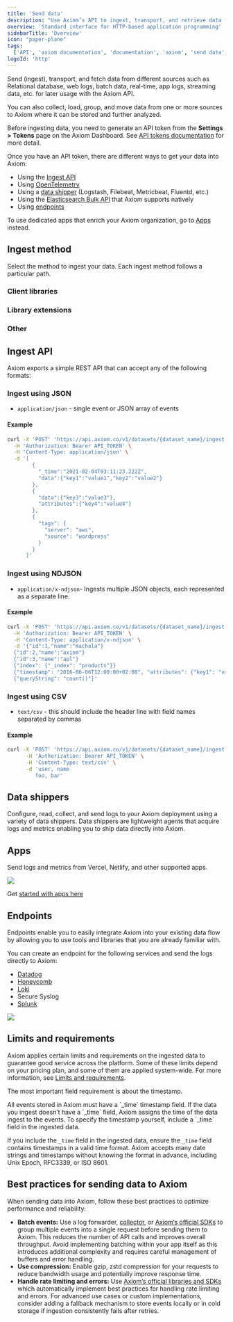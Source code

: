 ```yaml
---
title: 'Send data'
description: "Use Axiom’s API to ingest, transport, and retrieve data from different sources such as relational databases, web logs, app logs, and kubernetes."
overview: 'Standard interface for HTTP-based application programming'
sidebarTitle: 'Overview'
icon: "paper-plane"
tags:
  ['API', 'axiom documentation', 'documentation', 'axiom', 'send data', 'data shippers', 'apps', 'elasticsearch', 'endpoints', 'json', 'ndjson', 'csv']
logoId: 'http'
---
```



Send (ingest), transport, and fetch data from different sources such as Relational database, web logs, batch data, real-time, app logs, streaming data, etc. for later usage with the Axiom API.

You can also collect, load, group, and move data from one or more sources to Axiom where it can be stored and further analyzed.

Before ingesting data, you need to generate an API token from the **Settings > Tokens** page on the Axiom Dashboard. See [API tokens documentation](/reference/tokens) for more detail.

Once you have an API token, there are different ways to get your data into Axiom:

- Using the [Ingest API](#ingest-api)
- Using [OpenTelemetry](/send-data/opentelemetry)
- Using a [data shipper](#data-shippers) (Logstash, Filebeat, Metricbeat, Fluentd, etc.)
- Using the [Elasticsearch Bulk API](/send-data/elasticsearch-bulk-api) that Axiom supports natively
- Using [endpoints](#endpoints)

To use dedicated apps that enrich your Axiom organization, go to [Apps](/apps/introduction) instead.

## Ingest method

Select the method to ingest your data. Each ingest method follows a particular path.

### Client libraries

<CardGroup cols={2}>
  <Card
    title="JavaScript"
    icon="js"
    href="https://github.com/axiomhq/axiom-js"
  >
  </Card>
  <Card
    title="Go"
    icon="golang"
    href="https://github.com/axiomhq/axiom-go"
  >
  </Card>
  <Card
    title="Rust"
    icon="rust"
    href="https://github.com/axiomhq/axiom-rs"
  >
  </Card>
  <Card
    title="Python"
    icon="python"
    href="https://github.com/axiomhq/axiom-py"
  >
  </Card>
</CardGroup>

### Library extensions

<CardGroup>
  <Card
    title="Next.js"
    href="https://github.com/axiomhq/next-axiom"
  >
  </Card>
  <Card
    title="Rust Tracing"
    href="https://github.com/axiomhq/tracing-axiom"
  >
  </Card>
  <Card
    title="Winston"
    href="https://github.com/axiomhq/axiom-js/tree/main/packages/winston"
  >
  </Card>
  <Card
    title="Pino"
    href="https://github.com/axiomhq/axiom-js/tree/main/packages/pino"
  >
  </Card>
    <Card
    title="Logrus"
    href="https://pkg.go.dev/github.com/axiomhq/axiom-go/adapters/logrus"
  >
  </Card>
    <Card
    title="Apex"
    href="https://pkg.go.dev/github.com/axiomhq/axiom-go/adapters/apex"
  >
  </Card>
    <Card
    title="Zap"
    href="https://pkg.go.dev/github.com/axiomhq/axiom-go/adapters/zap"
  >
  </Card>
    <Card
    title="Python logging"
    href="https://github.com/axiomhq/axiom-py/blob/main/src/axiom_py/logging.py"
  >
  </Card>
    <Card
    title="Go OTel"
    href="https://github.com/axiomhq/axiom-go/blob/main/axiom/otel/doc.go"
  >
  </Card>
</CardGroup>

### Other

<CardGroup>
  <Card
    title="API"
    href="/send-data/ingest#ingest-api"
  >
  </Card>
  <Card
    title="Elastic Bulk Endpoint"
    href="https://www.elastic.co/guide/en/elasticsearch/reference/current/docs-bulk.html"
  >
  </Card>
  <Card
    title="CLI"
    href="https://github.com/axiomhq/cli"
  >
  </Card>
</CardGroup>

## Ingest API

Axiom exports a simple REST API that can accept any of the following formats:

### Ingest using JSON

- `application/json` - single event or JSON array of events

#### Example

```bash
curl -X 'POST' 'https://api.axiom.co/v1/datasets/{dataset_name}/ingest' \
  -H 'Authorization: Bearer API_TOKEN' \
  -H 'Content-Type: application/json' \
  -d '[
        {
          "_time":"2021-02-04T03:11:23.222Z",
          "data":{"key1":"value1","key2":"value2"}
        },
        {
          "data":{"key3":"value3"},
          "attributes":{"key4":"value4"}
        },
        {
          "tags": {
            "server": "aws",
            "source": "wordpress"
          }
        }
      ]'
```

### Ingest using NDJSON

- `application/x-ndjson`- Ingests multiple JSON objects, each represented as a separate line.

#### Example

```bash
curl -X 'POST' 'https://api.axiom.co/v1/datasets/{dataset_name}/ingest' \
  -H 'Authorization: Bearer API_TOKEN' \
  -H 'Content-Type: application/x-ndjson' \
  -d '{"id":1,"name":"machala"}
  {"id":2,"name":"axiom"}
  {"id":3,"name":"apl"}
  {"index": {"_index": "products"}}
  {"timestamp": "2016-06-06T12:00:00+02:00", "attributes": {"key1": "value1","key2": "value2"}}
  {"queryString": "count()"}'
```

### Ingest using CSV

- `text/csv` - this should include the header line with field names separated by commas

#### Example

```bash
curl -X 'POST' 'https://api.axiom.co/v1/datasets/{dataset_name}/ingest' \
      -H 'Authorization: Bearer API_TOKEN' \
      -H 'Content-Type: text/csv' \
      -d 'user, name
         foo, bar'
```

## Data shippers

Configure, read, collect, and send logs to your Axiom deployment using a variety of data shippers. Data shippers are lightweight agents that acquire logs and metrics enabling you to ship data directly into Axiom.

<CardGroup cols={2}>
  <Card
    title="AWS CloudFront"
    href="/send-data/cloudfront"
  >
  </Card>
  <Card
    title="Amazon CloudWatch"
    href="/send-data/cloudwatch"
  >
  </Card>
  <Card
    title="Elastic Beats"
    href="/send-data/elastic-beats"
  >
  </Card>
  <Card
    title="Fluent Bit"
    href="/send-data/fluent-bit"
  >
  </Card>
    <Card
    title="Fluentd"
    href="/send-data/fluentd"
  >
  </Card>
  <Card
    title="Heroku Log Drains"
    href="/send-data/heroku-log-drains"
  >
  </Card>
  <Card
    title="Kubernetes"
    href="/send-data/kubernetes"
  >
  </Card>
  <Card
    title="Logstash"
    href="/send-data/logstash"
  >
  </Card>
    <Card
    title="Loki Multiplexer"
    href="/send-data/loki-multiplexer"
  >
  </Card>
  <Card
    title="Syslog Proxy"
    href="/send-data/syslog-proxy"
  >
  </Card>
  <Card
    title="Vector"
    href="/send-data/vector"
  >
  </Card>
</CardGroup>

## Apps

Send logs and metrics from Vercel, Netlify, and other supported apps.

<Frame>
  <img src="/doc-assets/shots/integrations-2.png" />
</Frame>

Get [started with apps here](/apps/introduction)

## Endpoints

Endpoints enable you to easily integrate Axiom into your existing data flow by allowing you to use tools and libraries that you are already familiar with.

You can create an endpoint for the following services and send the logs directly to Axiom:

- [Datadog](/send-data/datadog)
- [Honeycomb](/endpoints/honeycomb)
- [Loki](/endpoints/loki)
- Secure Syslog
- [Splunk](/endpoints/splunk)

<Frame>
  <img src="/doc-assets/shots/endpoints-356.png" />
</Frame>

## Limits and requirements

Axiom applies certain limits and requirements on the ingested data to guarantee good service across the platform. Some of these limits depend on your pricing plan, and some of them are applied system-wide. For more information, see [Limits and requirements](/reference/field-restrictions).

The most important field requirement is about the timestamp.

<Note>
All events stored in Axiom must have a `_time` timestamp field. If the data you ingest doesn’t have a `_time` field, Axiom assigns the time of the data ingest to the events. To specify the timestamp yourself, include a `_time` field in the ingested data.
</Note>

If you include the `_time` field in the ingested data, ensure the `_time` field contains timestamps in a valid time format. Axiom accepts many date strings and timestamps without knowing the format in advance, including Unix Epoch, RFC3339, or ISO 8601.

## Best practices for sending data to Axiom

When sending data into Axiom, follow these best practices to optimize performance and reliability:
- **Batch events:** Use a log forwarder, [collector](#data-shippers), or [Axiom‘s official SDKs](#client-libraries) to group multiple events into a single request before sending them to Axiom. This reduces the number of API calls and improves overall throughput. Avoid implementing batching within your app itself as this introduces additional complexity and requires careful management of buffers and error handling.
- **Use compression:** Enable gzip, zstd compression for your requests to reduce bandwidth usage and potentially improve response time.
- **Handle rate limiting and errors:** Use [Axiom‘s official libraries and SDKs](#client-libraries) which automatically implement best practices for handling rate limiting and errors. For advanced use cases or custom implementations, consider adding a fallback mechanism to store events locally or in cold storage if ingestion consistently fails after retries.